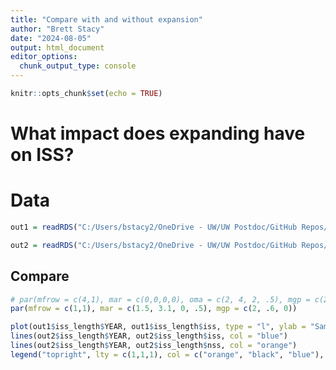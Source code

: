 ```yaml
---
title: "Compare with and without expansion"
author: "Brett Stacy"
date: "2024-08-05"
output: html_document
editor_options: 
  chunk_output_type: console
---
```


```r
knitr::opts_chunk$set(echo = TRUE)
```



# What impact does expanding have on ISS?



# Data



```r
out1 = readRDS("C:/Users/bstacy2/OneDrive - UW/UW Postdoc/GitHub Repos/baseISS_data/outputs/ISS_1000iters_output_8_2_24.RDS")

out2 = readRDS("C:/Users/bstacy2/OneDrive - UW/UW Postdoc/GitHub Repos/baseISS_data/outputs/ISS_10iters_output_2024-08-05.RDS")

```




## Compare

```r
# par(mfrow = c(4,1), mar = c(0,0,0,0), oma = c(2, 4, 2, .5), mgp = c(2, .6, 0))
par(mfrow = c(1,1), mar = c(1.5, 3.1, 0, .5), mgp = c(2, .6, 0))

plot(out1$iss_length$YEAR, out1$iss_length$iss, type = "l", ylab = "Sample Size", xlab = "year", cex.lab = 1.3, ylim = c(0, max(out2$iss_length$nss)*1.1)) 
lines(out2$iss_length$YEAR, out2$iss_length$iss, col = "blue")
lines(out2$iss_length$YEAR, out2$iss_length$nss, col = "orange")
legend("topright", lty = c(1,1,1), col = c("orange", "black", "blue"), legend = c("nominal", "with expansion", "without expansion"))


```





